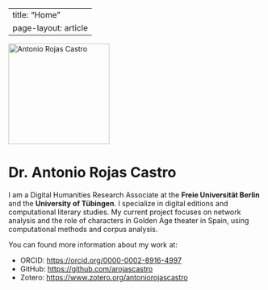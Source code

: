 
---
title: "Home"
page-layout: article
---

<div align="center">
  <img src="images/antonio.jpg" alt="Antonio Rojas Castro" width="200">
</div>

# Dr. Antonio Rojas Castro

I am a Digital Humanities Research Associate at the **Freie Universität Berlin** and the **University of Tübingen**. I specialize in digital editions and computational literary studies. My current project focuses on network analysis and the role of characters in Golden Age theater in Spain, using computational methods and corpus analysis.

You can found more information about my work at:

- ORCID: <https://orcid.org/0000-0002-8916-4997>  
- GitHub: <https://github.com/arojascastro>  
- Zotero: <https://www.zotero.org/antoniorojascastro>

